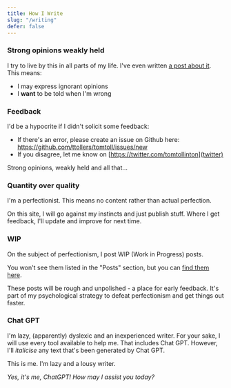 ```yaml
---
title: How I Write
slug: "/writing"
defer: false
---
```


### Strong opinions weakly held
I try to live by this in all parts of my life.
I've even written [a post about it](/strong-opinions-weakly-held).
This means:
- I may express ignorant opinions
- I **want** to be told when I'm wrong

### Feedback
I'd be a hypocrite if I didn't solicit some feedback:
- If there's an error, please create an issue on Github here: https://github.com/ttollers/tomtoll/issues/new
- If you disagree, let me know on [https://twitter.com/tomtollinton](twitter)

Strong opinions, weakly held and all that...

### Quantity over quality
I'm a perfectionist.
This means no content rather than actual perfection.

On this site, I will go against my instincts and just publish stuff.
Where I get feedback, I'll update and improve for next time.

### WIP
On the subject of perfectionism, I post WIP (Work in Progress) posts.

You won't see them listed in the "Posts" section, but you can [find them here](/tags/wip).

These posts will be rough and unpolished - a place for early feedback.
It's part of my psychological strategy to defeat perfectionism and get things out faster.

### Chat GPT
I'm lazy, (apparently) dyslexic and an inexperienced writer.
For your sake, I will use every tool available to help me. That includes Chat GPT.
However, I'll *italicise* any text that's been generated by Chat GPT.

This is me. I'm lazy and a lousy writer.

*Yes, it's me, ChatGPT! How may I assist you today?*
